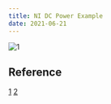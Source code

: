 ```yaml
---
title: NI DC Power Example
date: 2021-06-21
---
```


![1](./2.png)

## Reference

[1](https://knowledge.ni.com/KnowledgeArticleDetails?id=kA03q000000YGrdCAG&l=zh-TW)
[2](https://forums.ni.com/t5/Example-Code/niDCPower-Two-Channel-Measure-Record-with-Triggers/ta-p/3535067?profile.language=zh-TW) 
